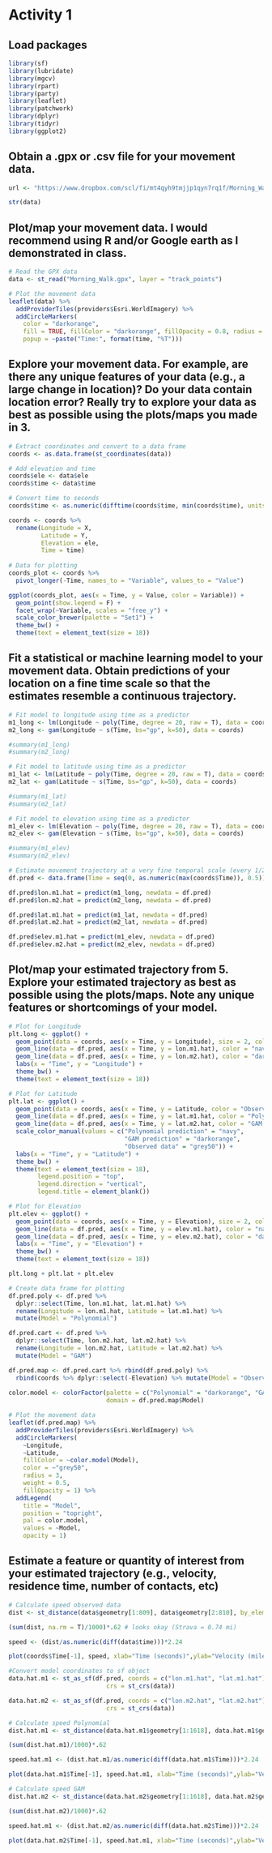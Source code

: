 
# Activity 1

## Load packages

```{r message=FALSE, warning=FALSE}
library(sf)
library(lubridate)
library(mgcv)
library(rpart)
library(party)
library(leaflet)
library(patchwork)
library(dplyr)
library(tidyr)
library(ggplot2)
```

## Obtain a .gpx or .csv file for your movement data.

```{r message=FALSE, warning=FALSE, include=FALSE}
url <- "https://www.dropbox.com/scl/fi/mt4qyh9tmjjp1qyn7rq1f/Morning_Walk.gpx?rlkey=rr72rkduwgsorgpn2eafowpam&dl=1"

str(data)
```

## Plot/map your movement data. I would recommend using R and/or Google earth as I demonstrated in class.

```{r message=FALSE, warning=FALSE, include=FALSE}
# Read the GPX data
data <- st_read("Morning_Walk.gpx", layer = "track_points")
```

```{r}
# Plot the movement data
leaflet(data) %>%
  addProviderTiles(providers$Esri.WorldImagery) %>% 
  addCircleMarkers(
    color = "darkorange", 
    fill = TRUE, fillColor = "darkorange", fillOpacity = 0.8, radius = 2,
    popup = ~paste("Time:", format(time, "%T")))
```

## Explore your movement data. For example, are there any unique features of your data (e.g., a large change in location)? Do your data contain location error? Really try to explore your data as best as possible using the plots/maps you made in 3.

```{r fig.height=4, fig.width=12, message=FALSE, warning=FALSE}
# Extract coordinates and convert to a data frame
coords <- as.data.frame(st_coordinates(data))

# Add elevation and time
coords$ele <- data$ele
coords$time <- data$time

# Convert time to seconds
coords$time <- as.numeric(difftime(coords$time, min(coords$time), units = "secs"))

coords <- coords %>% 
  rename(Longitude = X, 
         Latitude = Y,
         Elevation = ele,
         Time = time)
  
# Data for plotting
coords_plot <- coords %>% 
  pivot_longer(-Time, names_to = "Variable", values_to = "Value")

ggplot(coords_plot, aes(x = Time, y = Value, color = Variable)) +
  geom_point(show.legend = F) +
  facet_wrap(~Variable, scales = "free_y") +
  scale_color_brewer(palette = "Set1") + 
  theme_bw() +
  theme(text = element_text(size = 18))
```

## Fit a statistical or machine learning model to your movement data. Obtain predictions of your location on a fine time scale so that the estimates resemble a continuous trajectory.

```{r message=FALSE, warning=FALSE, }
# Fit model to longitude using time as a predictor
m1_long <- lm(Longitude ~ poly(Time, degree = 20, raw = T), data = coords)
m2_long <- gam(Longitude ~ s(Time, bs="gp", k=50), data = coords)

#summary(m1_long)
#summary(m2_long)
```

```{r message=FALSE, warning=FALSE}
# Fit model to latitude using time as a predictor
m1_lat <- lm(Latitude ~ poly(Time, degree = 20, raw = T), data = coords)
m2_lat <- gam(Latitude ~ s(Time, bs="gp", k=50), data = coords)

#summary(m1_lat)
#summary(m2_lat)
```

```{r message=FALSE, warning=FALSE}
# Fit model to elevation using time as a predictor
m1_elev <- lm(Elevation ~ poly(Time, degree = 20, raw = T), data = coords)
m2_elev <- gam(Elevation ~ s(Time, bs="gp", k=50), data = coords)

#summary(m1_elev)
#summary(m2_elev)
```

```{r message=FALSE, warning=FALSE}
# Estimate movement trajectory at a very fine temporal scale (every 1/2th of a second)
df.pred <- data.frame(Time = seq(0, as.numeric(max(coords$Time)), 0.5))

df.pred$lon.m1.hat = predict(m1_long, newdata = df.pred)
df.pred$lon.m2.hat = predict(m2_long, newdata = df.pred)

df.pred$lat.m1.hat = predict(m1_lat, newdata = df.pred)
df.pred$lat.m2.hat = predict(m2_lat, newdata = df.pred)

df.pred$elev.m1.hat = predict(m1_elev, newdata = df.pred)
df.pred$elev.m2.hat = predict(m2_elev, newdata = df.pred)
```

## Plot/map your estimated trajectory from 5. Explore your estimated trajectory as best as possible using the plots/maps. Note any unique features or shortcomings of your model.

```{r fig.height=4.5, fig.width=12, message=FALSE, warning=FALSE}
# Plot for Longitude
plt.long <- ggplot() +
  geom_point(data = coords, aes(x = Time, y = Longitude), size = 2, color = "grey") +
  geom_line(data = df.pred, aes(x = Time, y = lon.m1.hat), color = "navy", size = 1) +
  geom_line(data = df.pred, aes(x = Time, y = lon.m2.hat), color = "darkorange", size = 1) +
  labs(x = "Time", y = "Longitude") +
  theme_bw() +
  theme(text = element_text(size = 18))

# Plot for Latitude
plt.lat <- ggplot() +
  geom_point(data = coords, aes(x = Time, y = Latitude, color = "Observed data"), size = 2) +
  geom_line(data = df.pred, aes(x = Time, y = lat.m1.hat, color = "Polynomial prediction"), size = 1) +
  geom_line(data = df.pred, aes(x = Time, y = lat.m2.hat, color = "GAM prediction"), size = 1) +
  scale_color_manual(values = c("Polynomial prediction" = "navy", 
                                "GAM prediction" = "darkorange",
                                "Observed data" = "grey50")) +
  labs(x = "Time", y = "Latitude") +
  theme_bw() +
  theme(text = element_text(size = 18),
        legend.position = "top", 
        legend.direction = "vertical",
        legend.title = element_blank())

# Plot for Elevation
plt.elev <- ggplot() +
  geom_point(data = coords, aes(x = Time, y = Elevation), size = 2, color = "grey") +
  geom_line(data = df.pred, aes(x = Time, y = elev.m1.hat), color = "navy", size = 1) +
  geom_line(data = df.pred, aes(x = Time, y = elev.m2.hat), color = "darkorange", size = 1) +
  labs(x = "Time", y = "Elevation") +
  theme_bw() +
  theme(text = element_text(size = 18))

plt.long + plt.lat + plt.elev
```

```{r message=FALSE, warning=FALSE}
# Create data frame for plotting
df.pred.poly <- df.pred %>% 
  dplyr::select(Time, lon.m1.hat, lat.m1.hat) %>% 
  rename(Longitude = lon.m1.hat, Latitude = lat.m1.hat) %>% 
  mutate(Model = "Polynomial")

df.pred.cart <- df.pred %>% 
  dplyr::select(Time, lon.m2.hat, lat.m2.hat) %>% 
  rename(Longitude = lon.m2.hat, Latitude = lat.m2.hat) %>% 
  mutate(Model = "GAM")

df.pred.map <- df.pred.cart %>% rbind(df.pred.poly) %>% 
  rbind(coords %>% dplyr::select(-Elevation) %>% mutate(Model = "Observed"))
  
color.model <- colorFactor(palette = c("Polynomial" = "darkorange", "GAM" = "navy", "Observed" = "yellow"), 
                           domain = df.pred.map$Model)

# Plot the movement data
leaflet(df.pred.map) %>%
  addProviderTiles(providers$Esri.WorldImagery) %>% 
  addCircleMarkers(
    ~Longitude,
    ~Latitude,
    fillColor = ~color.model(Model), 
    color = ~"grey50",
    radius = 3,
    weight = 0.5,
    fillOpacity = 1) %>%  
  addLegend(
    title = "Model",
    position = "topright",
    pal = color.model,
    values = ~Model, 
    opacity = 1)
```

## Estimate a feature or quantity of interest from your estimated trajectory (e.g., velocity, residence time, number of contacts, etc)

```{r message=FALSE, warning=FALSE}
# Calculate speed observed data
dist <- st_distance(data$geometry[1:809], data$geometry[2:810], by_element = T)

(sum(dist, na.rm = T)/1000)*.62 # looks okay (Strava = 0.74 mi)

speed <- (dist/as.numeric(diff(data$time)))*2.24 

plot(coords$Time[-1], speed, xlab="Time (seconds)",ylab="Velocity (miles per hour)", main = 'Observed')
```

```{r message=FALSE, warning=FALSE}
#Convert model coordinates to sf object
data.hat.m1 <- st_as_sf(df.pred, coords = c("lon.m1.hat", "lat.m1.hat"), 
                           crs = st_crs(data))

data.hat.m2 <- st_as_sf(df.pred, coords = c("lon.m2.hat", "lat.m2.hat"), 
                           crs = st_crs(data))
```


```{r message=FALSE, warning=FALSE}
# Calculate speed Polynomial
dist.hat.m1 <- st_distance(data.hat.m1$geometry[1:1618], data.hat.m1$geometry[2:1619], by_element = T)

(sum(dist.hat.m1)/1000)*.62

speed.hat.m1 <- (dist.hat.m1/as.numeric(diff(data.hat.m1$Time)))*2.24

plot(data.hat.m1$Time[-1], speed.hat.m1, xlab="Time (seconds)",ylab="Velocity (miles per hour)", main = 'Model: Polynomial')
```


```{r message=FALSE, warning=FALSE}
# Calculate speed GAM
dist.hat.m2 <- st_distance(data.hat.m2$geometry[1:1618], data.hat.m2$geometry[2:1619], by_element = T)

(sum(dist.hat.m2)/1000)*.62

speed.hat.m1 <- (dist.hat.m2/as.numeric(diff(data.hat.m2$Time)))*2.24

plot(data.hat.m2$Time[-1], speed.hat.m1, xlab="Time (seconds)",ylab="Velocity (miles per hour)", main = 'Model: GAM')
```








